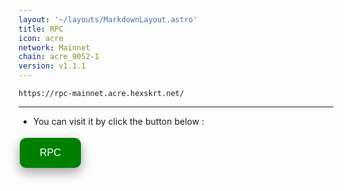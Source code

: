 ```yaml
---
layout: '~/layouts/MarkdownLayout.astro'
title: RPC
icon: acre
network: Mainnet
chain: acre_9052-1
version: v1.1.1
---
```

```
https://rpc-mainnet.acre.hexskrt.net/
```
--------------

- You can visit it by click the button below :
<a href="https://rpc-mainnet.acre.hexskrt.net/" target="_blank">
  <button style="background-color: green; border: none; color: white; padding: 15px 32px; text-align: center; text-decoration: none; display: inline-block; font-size: 16px; margin: 4px 2px; cursor: pointer; border-radius: 10px; box-shadow: 0 8px 16px 0 rgba(0,0,0,0.2), 0 6px 20px 0 rgba(0,0,0,0.19);" onmouseover="this.style.boxShadow='0 0 0 4px rgba(0,255,0,0.5)'" onmouseout="this.style.boxShadow='0 8px 16px 0 rgba(0,0,0,0.2), 0 6px 20px 0 rgba(0,0,0,0.19)'">RPC</button>
</a>
